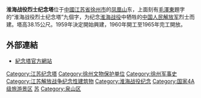 {{文物保护单位
| 级别 = 省级
| 省区市 = 江苏省
| 名称 = 淮海战役烈士纪念塔
| 图片 = Monument to the Martyrs of the Huaihai Campaign.jpg
| 编号 = 
| 分类 = 革命遗址及革命纪念建筑物
| 时代 = 1965年
| 所在 = [[江苏省|江苏省]][[徐州市|徐州市]]
| 登录 = 1982年
}}
'''淮海战役烈士纪念塔'''位于[[中國|中國]][[江苏省|江苏省]][[徐州市|徐州市]]的[[凤凰山|凤凰山]]东，上面刻有[[毛澤東|毛澤東]]題字的“淮海战役烈士纪念塔”九個字，为纪念[[淮海战役|淮海战役]]中牺牲的[[中国人民解放军|中国人民解放军]]烈士而建。塔高38.15公尺。1959年決定開始興建，1960年開工至1965年完工開放。

==外部連結==
*[http://www.huaita.com.cn/ 紀念塔官方網站] {{Wayback|url=http://www.huaita.com.cn/ |date=20170926044334 }}

{{Chinese building-stub}}

{{徐州市境内的江苏省文物保护单位}}
{{江苏省全国爱国主义教育示范基地}}
[[Category:江苏纪念塔|Category:江苏纪念塔]]
[[Category:徐州文物保护单位|Category:徐州文物保护单位]]
[[Category:徐州军事史|Category:徐州军事史]]
[[Category:江苏解放战争纪念性建筑物|Category:江苏解放战争纪念性建筑物]]
[[Category:淮海战役纪念|Category:淮海战役纪念]]
[[Category:国家4A级旅游景区|Category:国家4A级旅游景区]]
[[Category:中华人民共和国纪念塔|苏]]
[[Category:泉山区|Category:泉山区]]